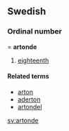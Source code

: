 ==Swedish==
===Ordinal number====
'''artonde'''

#[[eighteenth]]

====Related terms====
*[[arton]]
*[[aderton]]
*[[artondel]]

[[sv:artonde]]